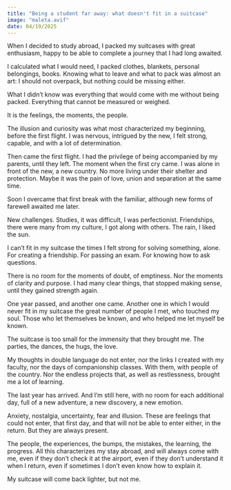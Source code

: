 ```yaml
---
title: "Being a student far away: what doesn't fit in a suitcase"
image: "maleta.avif"
date: 04/19/2025
---
```


When I decided to study abroad, I packed my suitcases with great enthusiasm, happy to be able to complete a journey that I had long awaited. 

I calculated what I would need, I packed clothes, blankets, personal belongings, books. Knowing what to leave and what to pack was almost an art: I should not overpack, but nothing could be missing either. 

What I didn't know was everything that would come with me without being packed. Everything that cannot be measured or weighed.

It is the feelings, the moments, the people.

The illusion and curiosity was what most characterized my beginning, before the first flight. I was nervous, intrigued by the new, I felt strong, capable, and with a lot of determination. 

Then came the first flight. I had the privilege of being accompanied by my parents, until they left. The moment when the first cry came. I was alone in front of the new, a new country. No more living under their shelter and protection. Maybe it was the pain of love, union and separation at the same time.

Soon I overcame that first break with the familiar, although new forms of farewell awaited me later. 

New challenges. Studies, it was difficult, I was perfectionist. Friendships, there were many from my culture, I got along with others. The rain, I liked the sun. 

I can't fit in my suitcase the times I felt strong for solving something, alone. For creating a friendship. For passing an exam. For knowing how to ask questions. 

There is no room for the moments of doubt, of emptiness. Nor the moments of clarity and purpose. I had many clear things, that stopped making sense, until they gained strength again.

One year passed, and another one came. Another one in which I would never fit in my suitcase the great number of people I met, who touched my soul. Those who let themselves be known, and who helped me let myself be known.

The suitcase is too small for the immensity that they brought me. The parties, the dances, the hugs, the love. 

My thoughts in double language do not enter, nor the links I created with my faculty, nor the days of companionship classes. With them, with people of the country. Nor the endless projects that, as well as restlessness, brought me a lot of learning.

The last year has arrived. And I'm still here, with no room for each additional day, full of a new adventure, a new discovery, a new emotion. 

Anxiety, nostalgia, uncertainty, fear and illusion. These are feelings that could not enter, that first day, and that will not be able to enter either, in the return. But they are always present. 

The people, the experiences, the bumps, the mistakes, the learning, the progress. All this characterizes my stay abroad, and will always come with me, even if they don't check it at the airport, even if they don't understand it when I return, even if sometimes I don't even know how to explain it. 

My suitcase will come back lighter, but not me.




